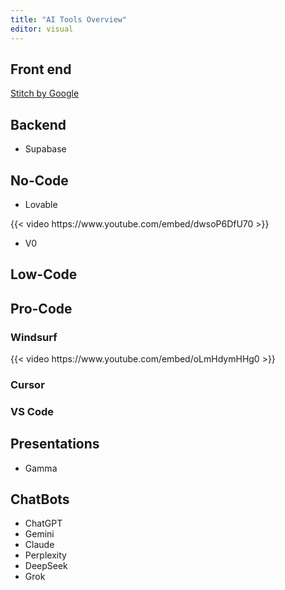 ```yaml
---
title: "AI Tools Overview"
editor: visual
---
```


## Front end

[Stitch by Google](https://stitch.withgoogle.com/)

## Backend

-   Supabase

## No-Code

-   Lovable

{{< video https://www.youtube.com/embed/dwsoP6DfU70 >}}

-   V0

## Low-Code

## Pro-Code

### Windsurf

{{< video https://www.youtube.com/embed/oLmHdymHHg0 >}}

### Cursor

### VS Code

## Presentations

-   Gamma

## ChatBots

-   ChatGPT
-   Gemini
-   Claude
-   Perplexity
-   DeepSeek
-   Grok
